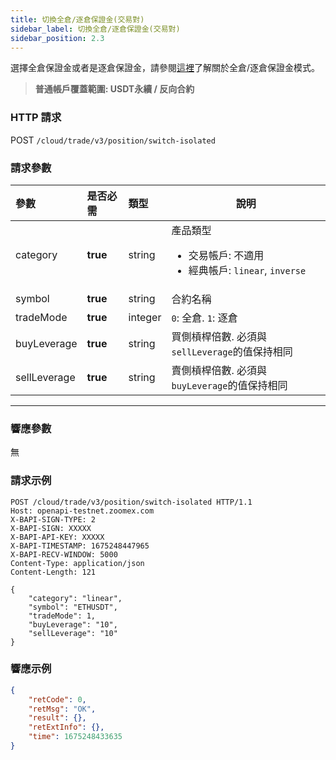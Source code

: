 ```yaml
---
title: 切換全倉/逐倉保證金(交易對)
sidebar_label: 切換全倉/逐倉保證金(交易對)
sidebar_position: 2.3
---
```


選擇全倉保證金或者是逐倉保證金，請參閱<a href="https://help.zoomex.com/zh-TW/article/1260">這裡</a>了解關於全倉/逐倉保證金模式。
> **普通帳戶覆蓋範圍: USDT永續 / 反向合約**

### HTTP 請求
POST `/cloud/trade/v3/position/switch-isolated`

### 請求參數
| 參數 | 是否必需 | 類型 | 說明|
|:----- |:-------|:-----|------ |
|category |**true** |string |產品類型 <ul><li>交易帳戶: 不適用</li><li>經典帳戶: `linear`, `inverse`</li></ul> |
|symbol |**true** |string |合約名稱 |
|tradeMode |**true** |integer |`0`: 全倉. `1`: 逐倉 |
|buyLeverage |**true** |string |買側槓桿倍數. 必須與`sellLeverage`的值保持相同|
|sellLeverage |**true** |string |賣側槓桿倍數. 必須與`buyLeverage`的值保持相同|


---

### 響應參數
無

### 請求示例

```shell
POST /cloud/trade/v3/position/switch-isolated HTTP/1.1
Host: openapi-testnet.zoomex.com
X-BAPI-SIGN-TYPE: 2
X-BAPI-SIGN: XXXXX
X-BAPI-API-KEY: XXXXX
X-BAPI-TIMESTAMP: 1675248447965
X-BAPI-RECV-WINDOW: 5000
Content-Type: application/json
Content-Length: 121

{
    "category": "linear",
    "symbol": "ETHUSDT",
    "tradeMode": 1,
    "buyLeverage": "10",
    "sellLeverage": "10"
}
```

### 響應示例

```json
{
    "retCode": 0,
    "retMsg": "OK",
    "result": {},
    "retExtInfo": {},
    "time": 1675248433635
}
```
